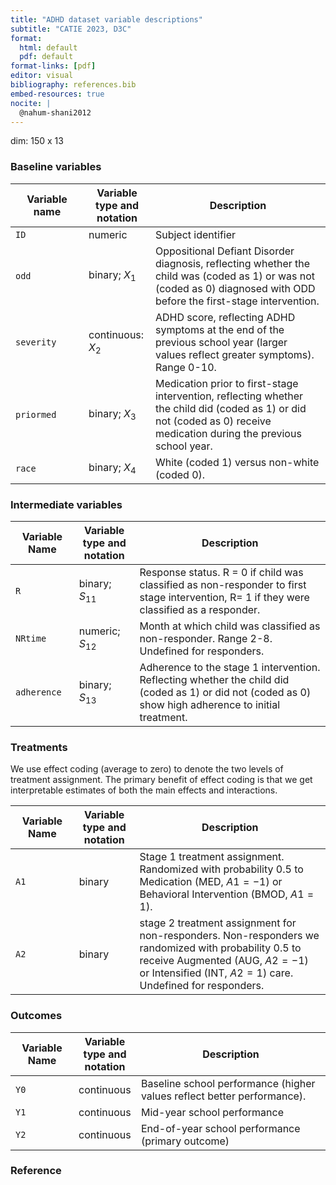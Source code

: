 ```yaml
---
title: "ADHD dataset variable descriptions"
subtitle: "CATIE 2023, D3C"
format:
  html: default
  pdf: default
format-links: [pdf]
editor: visual
bibliography: references.bib
embed-resources: true
nocite: | 
  @nahum-shani2012
---
```


dim: 150 x 13

### Baseline variables

| Variable name | Variable type and notation | Description                                                                                                                                                             |
|---------------|--------------|------------------------------------|
| `ID`          | numeric                    | Subject identifier                                                                                                                                                      |
| `odd`         | binary; $X_1$              | Oppositional Defiant Disorder diagnosis, reflecting whether the child was (coded as 1) or was not (coded as 0) diagnosed with ODD before the first-stage intervention.  |
| `severity`    | continuous: $X_2$          | ADHD score, reflecting ADHD symptoms at the end of the previous school year (larger values reflect greater symptoms). Range 0-10.                                       |
| `priormed`    | binary; $X_3$              | Medication prior to first-stage intervention, reflecting whether the child did (coded as 1) or did not (coded as 0) receive medication during the previous school year. |
| `race`        | binary; $X_4$              | White (coded 1) versus non-white (coded 0).                                                                                                                             |

### Intermediate variables

| Variable Name | Variable type and notation | Description                                                                                                                                            |
|---------------|--------------|--------------------------------------------|
| `R`           | binary; $S_{11}$           | Response status. R = 0 if child was classified as non-responder to first stage intervention, R= 1 if they were classified as a responder.              |
| `NRtime`      | numeric; $S_{12}$          | Month at which child was classified as non-responder. Range 2-8. Undefined for responders.                                                             |
| `adherence`   | binary; $S_{13}$           | Adherence to the stage 1 intervention. Reflecting whether the child did (coded as 1) or did not (coded as 0) show high adherence to initial treatment. |

### Treatments

We use effect coding (average to zero) to denote the two levels of treatment assignment. The primary benefit of effect coding is that we get interpretable estimates of both the main effects and interactions.

| Variable Name | Variable type and notation | Description                                                                                                                                                                                           |
|---------------|--------------|--------------------------------------------|
| `A1`          | binary                     | Stage 1 treatment assignment. Randomized with probability $0.5$ to Medication (MED, $A1=-1$) or Behavioral Intervention (BMOD, $A1=1$).                                                               |
| `A2`          | binary                     | stage 2 treatment assignment for non-responders. Non-responders we randomized with probability $0.5$ to receive Augmented (AUG, $A2=-1$) or Intensified (INT, $A2=1$) care. Undefined for responders. |

### Outcomes

| Variable Name | Variable type and notation | Description                                                             |
|---------------|--------------|--------------------------------------------|
| `Y0`          | continuous                 | Baseline school performance (higher values reflect better performance). |
| `Y1`          | continuous                 | Mid-year school performance                                             |
| `Y2`          | continuous                 | End-of-year school performance (primary outcome)                        |

### Reference
